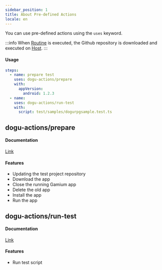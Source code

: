 ```yaml
---
sidebar_position: 1
title: About Pre-defined Actions
locale: en
---
```


You can use pre-defined actions using the `uses` keyword.

:::info
When [Routine](/routine/routines) is executed, the Github repository is downloaded and executed on [Host](/device-farm#host-and-dost).
:::

#### Usage

```yaml
steps:
  - name: prepare test
    uses: dogu-actions/prepare
    with:
      appVersion:
        android: 1.2.3
  - name:
    uses: dogu-actions/run-test
    with:
      script: test/samples/dogurpgsample.test.ts
```

## dogu-actions/prepare

#### Documentation

[Link](./prepare)

#### Features

- Updating the test project repository
- Download the app
- Close the running Gamium app
- Delete the old app
- Install the app
- Run the app

## dogu-actions/run-test

#### Documentation

[Link](./run-test)

#### Features

- Run test script
